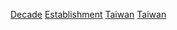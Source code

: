 [[Category:台灣建立|Decade]]
[[Category:依年代劃分的台灣|Establishment]]
[[Category:各年代亞洲建立|Taiwan]]
[[Category:各年代各國建立|Taiwan]]